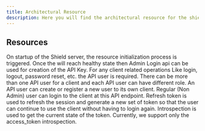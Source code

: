```yaml
---
title: Architectural Resource
description: Here you will find the architectural resource for the shield-auth project.
---
```



## Resources

<Cards>
  <Card
    title="Resource Initialization"
    href="/architectural-resource/resource-initialization"
  >
    On startup of the Shield server, the resource initialization process is
    triggered.
  </Card>
  <Card title="Admin Login" href="/architectural-resource/admin-login">
    Once the will reach healthy state then Admin Login api can be used for
    creation of the API Key.
  </Card>
  <Card title="Create API User" href="/architectural-resource/create-api-user">
    For any client related operations Like login, logout, password reset, etc.
    the API user is required. There can be more than one API user for a client
    and each API user can have different role.
  </Card>
  <Card title="Signup user" href="/architectural-resource/signup-user">
    An API user can create or register a new user to its own client.
  </Card>
  <Card title="Non Admin Login" href="/architectural-resource/non-admin-login">
    Regular (Non Admin) user can login to the client at this API endpoint.
  </Card>
  <Card title="Refresh Token" href="/architectural-resource/refresh-token">
    Refresh token is used to refresh the session and generate a new set of token
    so that the user can continue to use the client without having to login
    again.
  </Card>
  <Card title="Introspection" href="/architectural-resource/introspection">
    Introspection is used to get the current state of the token. Currently, we
    support only the access_token introspection.
  </Card>
</Cards>
